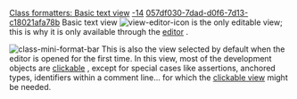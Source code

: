 [[Property:title|Class formatters: Basic text view]]
[[Property:weight|-14]]
[[Property:uuid|057df030-7dad-d0f6-7d13-c18021afa78b]]
Basic text view  [[Image:view-editor-icon]]  is the only editable view; this is why it is only available through the [[EiffelStudio Editor|editor]] . 

[[Image:class-mini-format-bar]]  
This is also the view selected by default when the editor is opened for the first time. 
In this view, most of the development objects are [[Pick-and-drop mechanism|clickable]] , except for special cases like assertions, anchored types, identifiers within a comment line... for which the [[Clickable view|clickable view]]  might be needed. 

{{note|The generated text is not editable, but it is compilable. This view is not available to .NET classes which are imported through by means of an assembly. This is because the assembly .exe or .dll exposes only the interface methods and therefore is no implementation to display. Such classes may be viewed, in a clickable format using the Contract View or Interface View. }}


{{seealso|<br/>
[[EiffelStudio Editor|Editor]]  }}




